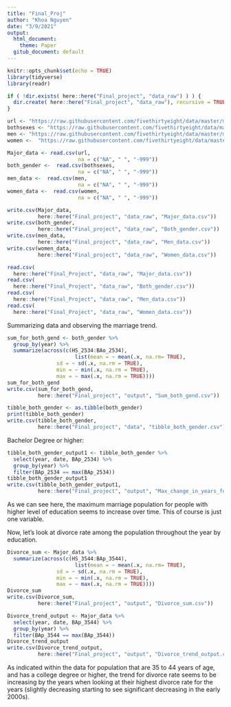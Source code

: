 ```yaml
---
title: "Final_Proj"
author: "Khoa Nguyen"
date: "3/9/2021"
output:  
  html_document:
    theme: Paper
  gitub_document: default
---
```


```r
knitr::opts_chunk$set(echo = TRUE)
library(tidyverse)
library(readr)
```

```r
if ( !dir.exists( here::here("Final_project", "data_raw") ) ) {
  dir.create( here::here("Final_project", "data_raw"), recursive = TRUE )
}
```



```r
url <- "https://raw.githubusercontent.com/fivethirtyeight/data/master/marriage/divorce.csv"
bothsexes <- "https://raw.githubusercontent.com/fivethirtyeight/data/master/marriage/both_sexes.csv"
men <- "https://raw.githubusercontent.com/fivethirtyeight/data/master/marriage/men.csv"
women <-  "https://raw.githubusercontent.com/fivethirtyeight/data/master/marriage/women.csv"
```

```r
Major_data <- read.csv(url,
                       na = c("NA", " ", "-999"))
both_gender <-  read.csv(bothsexes,
                       na = c("NA", " ", "-999"))
men_data <-  read.csv(men,
                       na = c("NA", " ", "-999"))
women_data <-  read.csv(women,
                       na = c("NA", " ", "-999"))
```

```r
write.csv(Major_data,
          here::here("Final_project", "data_raw", "Major_data.csv"))
write.csv(both_gender,
          here::here("Final_project", "data_raw", "Both_gender.csv"))
write.csv(men_data,
          here::here("Final_project", "data_raw", "Men_data.csv"))
write.csv(women_data,
          here::here("Final_project", "data_raw", "Women_data.csv"))
```

```r
read.csv(
  here::here("Final_Project", "data_raw", "Major_data.csv"))
read.csv(
  here::here("Final_Project", "data_raw", "Both_gender.csv"))
read.csv(
  here::here("Final_Project", "data_raw", "Men_data.csv"))
read.csv(
  here::here("Final_Project", "data_raw", "Women_data.csv"))
```

Summarizing data and observing the marriage trend.

```r
sum_for_both_gend <- both_gender %>% 
  group_by(year) %>% 
  summarize(across(c(HS_2534:BAo_2534),
                      list(mean = ~ mean(.x, na.rm= TRUE),
                sd = ~ sd(.x, na.rm = TRUE),
                min = ~ min(.x, na.rm = TRUE),
                max = ~ max(.x, na.rm = TRUE))))
sum_for_both_gend
write.csv(sum_for_both_gend,
          here::here("Final_project", "output", "Sum_both_gend.csv"))
```

```r
tibble_both_gender <- as.tibble(both_gender)
print(tibble_both_gender)
write.csv(tibble_both_gender, 
          here::here("Final_project", "data", "tibble_both_gender.csv"))
```

Bachelor Degree or higher:
```r
tibble_both_gender_output1 <- tibble_both_gender %>%
  select(year, date, BAp_2534) %>% 
  group_by(year) %>%
  filter(BAp_2534 == max(BAp_2534))
tibble_both_gender_output1
write.csv(tibble_both_gender_output1,
          here::here("Final_project", "output", "Max_change_in_years_for_higher_education.csv"))
```

As we can see here, the maximum marriage population for people with higher level of education seems to increase over time. This of course is just one variable.

Now, let's look at divorce rate among the population throughout the year by education.

```r
Divorce_sum <- Major_data %>% 
  summarize(across(c(HS_3544:BAp_3544),
                      list(mean = ~ mean(.x, na.rm= TRUE),
                sd = ~ sd(.x, na.rm = TRUE),
                min = ~ min(.x, na.rm = TRUE),
                max = ~ max(.x, na.rm = TRUE))))
Divorce_sum
write.csv(Divorce_sum,
          here::here("Final_project", "output", "Divorce_sum.csv"))
```

```r
Divorce_trend_output <- Major_data %>%
  select(year, date, BAp_3544) %>% 
  group_by(year) %>%
  filter(BAp_3544 == max(BAp_3544))
Divorce_trend_output
write.csv(Divorce_trend_output,
          here::here("Final_project", "output", "Divorce_trend_output.csv"))
```

As indicated within the data for population that are 35 to 44 years of age, and has a college degree or higher, the trend for divorce rate seems to be increasing by the years when looking at their highest divorce rate for the years (slightly decreasing starting to see significant decreasing in the early 2000s).
